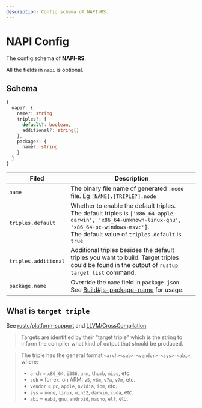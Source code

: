 ```yaml
---
description: Config schema of NAPI-RS.
---
```


# NAPI Config


The config schema of **NAPI-RS**.


<Callout>All the fields in `napi` is optional.</Callout>

## Schema

```ts
{
  napi?: {
    name?: string
    triples?: {
      default?: boolean,
      additional?: string[]
    },
    package?: {
      name?: string
    }
  }
}
```

| Filed                | Description                                                                                                                                                                                                               |
| -------------------- | ------------------------------------------------------------------------------------------------------------------------------------------------------------------------------------------------------------------------- |
| `name`               | The binary file name of generated `.node` file. Eg <Green>`[NAME].[TRIPLE?].node`</Green>                                                                                                                                 |
| `triples.default`    | Whether to enable the default triples. <br />The default triples is `['x86_64-apple-darwin', 'x86_64-unknown-linux-gnu', 'x86_64-pc-windows-msvc']`.<br />The default value of `triples.default` is <Green>`true`</Green> |
| `triples.additional` | Additional triples besides the default triples you want to build. Target triples could be found in the output of `rustup target list` command.                                                                            |
| `package.name`       | Override the `name` field in `package.json`. See [Build#js-package-name](./build#note-for---js-package-name) for usage.                                                                                                   |

## What is `target triple`

See [rustc/platform-support](https://doc.rust-lang.org/nightly/rustc/platform-support.html) and [LLVM/CrossCompilation](https://clang.llvm.org/docs/CrossCompilation.html#target-triple)

> Targets are identified by their "target triple" which is the string to inform the compiler what kind of output that should be produced.

> The triple has the general format `<arch><sub>-<vendor>-<sys>-<abi>`, where:
>
> - `arch` = `x86_64`, `i386`, `arm`, `thumb`, `mips`, etc.
> - `sub` = for ex. on ARM: `v5`, `v6m`, `v7a`, `v7m`, etc.
> - `vendor` = `pc`, `apple`, `nvidia`, `ibm`, etc.
> - `sys` = `none`, `linux`, `win32`, `darwin`, `cuda`, etc.
> - `abi` = `eabi`, `gnu`, `android`, `macho`, `elf`, etc.
